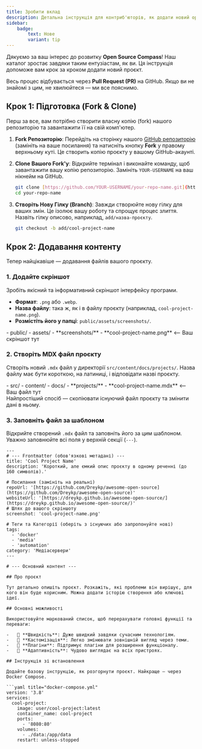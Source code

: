 ```yaml
---
title: Зробити вклад
description: Детальна інструкція для контриб'юторів, як додати новий open-source проєкт до нашого каталогу через Pull Request на GitHub.
sidebar:
    badge:
        text: Нове
        variant: tip
---
```



Дякуємо за ваш інтерес до розвитку **Open Source Compass**! Наш каталог зростає завдяки таким ентузіастам, як ви. Ця інструкція допоможе вам крок за кроком додати новий проєкт.

Весь процес відбувається через **Pull Request (PR)** на GitHub. Якщо ви не знайомі з цим, не хвилюйтеся — ми все пояснимо.

## Крок 1: Підготовка (Fork & Clone)

Перш за все, вам потрібно створити власну копію (fork) нашого репозиторію та завантажити її на свій комп'ютер.

1.  **Fork Репозиторію**: Перейдіть на сторінку нашого [GitHub репозиторію](https://github.com/your-username/your-repo-name) (замініть на ваше посилання) та натисніть кнопку **Fork** у правому верхньому куті. Це створить копію проєкту у вашому GitHub-акаунті.

2.  **Clone Вашого Fork'у**: Відкрийте термінал і виконайте команду, щоб завантажити вашу копію репозиторію. Замініть `YOUR-USERNAME` на ваш нікнейм на GitHub.
    ```bash
    git clone [https://github.com/YOUR-USERNAME/your-repo-name.git](https://github.com/YOUR-USERNAME/your-repo-name.git)
    cd your-repo-name
    ```

3.  **Створіть Нову Гілку (Branch)**: Завжди створюйте нову гілку для ваших змін. Це ізолює вашу роботу та спрощує процес злиття. Назвіть гілку описово, наприклад, `add/назва-проєкту`.
    ```bash
    git checkout -b add/cool-project-name
    ```

## Крок 2: Додавання контенту

Тепер найцікавіше — додавання файлів вашого проєкту.

### 1. Додайте скріншот

Зробіть якісний та інформативний скріншот інтерфейсу програми.

-   **Формат**: `.png` або `.webp`.
-   **Назва файлу**: така ж, як і в файлу проєкту (наприклад, `cool-project-name.png`).
-   **Розмістіть його у папці**: `public/assets/screenshots/`.

<FileTree>
- public/
  - assets/
    - **screenshots/**
      - **cool-project-name.png** &lt;-- Ваш скріншот тут
</FileTree>

### 2. Створіть MDX файл проєкту

Створіть новий `.mdx` файл у директорії `src/content/docs/projects/`. Назва файлу має бути короткою, на латиниці, і відповідати назві проєкту.

<FileTree>
- src/
  - content/
    - docs/
      - **projects/**
        - **cool-project-name.mdx** &lt;-- Ваш файл тут
</FileTree>

<Aside type="tip">
Найпростіший спосіб — скопіювати існуючий файл проєкту та змінити дані в ньому.
</Aside>

### 3. Заповніть файл за шаблоном

Відкрийте створений `.mdx` файл та заповніть його за цим шаблоном. Уважно заповнюйте всі поля у верхній секції (`---`).

```mdx
---
# --- Frontmatter (обов'язкові метадані) ---
title: 'Cool Project Name'
description: 'Короткий, але ємкий опис проєкту в одному реченні (до 160 символів).'

# Посилання (замініть на реальні)
repoUrl: '[https://github.com/Dreykp/awesome-open-source](https://github.com/Dreykp/awesome-open-source)'
websiteUrl: '[https://dreykp.github.io/awesome-open-source/](https://dreykp.github.io/awesome-open-source/)'
# Шлях до вашого скріншоту
screenshot: 'cool-project-name.png'

# Теги та Категорії (оберіть з існуючих або запропонуйте нові)
tags:
  - 'docker'
  - 'media'
  - 'automation'
category: 'Медіасервери'
---

# --- Основний контент ---

## Про проєкт

Тут детально опишіть проєкт. Розкажіть, які проблеми він вирішує, для кого він буде корисним. Можна додати історію створення або ключові ідеї.

## Основні можливості

Використовуйте маркований список, щоб перерахувати головні функції та переваги:

-   🚀 **Швидкість**: Дуже швидкий завдяки сучасним технологіям.
-   🎨 **Кастомізація**: Легко змінювати зовнішній вигляд через теми.
-   🔌 **Плагіни**: Підтримує плагіни для розширення функціоналу.
-   📱 **Адаптивність**: Чудово виглядає на всіх пристроях.

## Інструкція зі встановлення

Додайте базову інструкцію, як розгорнути проєкт. Найкраще — через Docker Compose.

```yaml title="docker-compose.yml"
version: '3.8'
services:
  cool-project:
    image: user/cool-project:latest
    container_name: cool-project
    ports:
      - '8080:80'
    volumes:
      - ./data:/app/data
    restart: unless-stopped